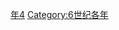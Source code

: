 {{Catnav|頁面分類|历史|歷史時代|年|6世纪各年}}

{{catmore}}
{{Commons category|574}}

[[Category:570年代|年4]]
[[Category:6世纪各年|Category:6世纪各年]]